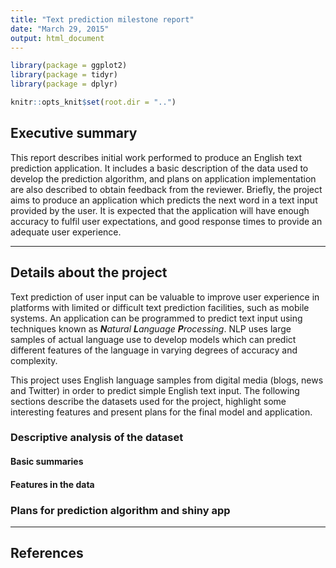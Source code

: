 ```yaml
---
title: "Text prediction milestone report"
date: "March 29, 2015"
output: html_document
---
```



```r
library(package = ggplot2)
library(package = tidyr)
library(package = dplyr)

knitr::opts_knit$set(root.dir = "..")
```

## Executive summary

This report describes initial work performed to produce an English text prediction application.
It includes a basic description of the data used to develop the prediction algorithm,
and plans on application implementation are also described to obtain feedback from the reviewer.
Briefly, the project aims to produce an application which predicts the next word in a text input provided by the user.
It is expected that the application will have enough accuracy to fulfil user expectations,
and good response times to provide an adequate user experience.

---

## Details about the project

Text prediction of user input can be valuable to improve user experience in platforms with limited or difficult text prediction facilities,
such as mobile systems.
An application can be programmed to predict text input using techniques known as _**N**atural **L**anguage **P**rocessing_.
NLP uses large samples of actual language use to develop models
which can predict different features of the language in varying degrees of accuracy and complexity.

This project uses English language samples from digital media (blogs, news and Twitter)
in order to predict simple English text input.
The following sections describe the datasets used for the project,
highlight some interesting features and
present plans for the final model and application.




### Descriptive analysis of the dataset

#### Basic summaries


#### Features in the data



### Plans for prediction algorithm and shiny app

---

## References
